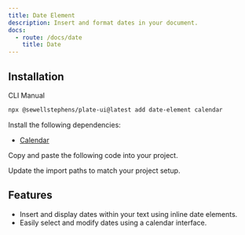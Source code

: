 ```yaml
---
title: Date Element
description: Insert and format dates in your document.
docs:
  - route: /docs/date
    title: Date
---
```


## Installation

<Tabs defaultValue="cli">

<TabsList>
<TabsTrigger value="cli">CLI</TabsTrigger>
<TabsTrigger value="manual">Manual</TabsTrigger>
</TabsList>
<TabsContent value="cli">

```bash
npx @sewellstephens/plate-ui@latest add date-element calendar
```

</TabsContent>

<TabsContent value="manual">

<Steps>

<Step>

Install the following dependencies:

- [Calendar](/docs/component/calendar)

</Step>


<Step>

Copy and paste the following code into your project.

</Step>

<ComponentSource name="date" />

<Step>

Update the import paths to match your project setup.

</Step>

</Steps>

</TabsContent>

</Tabs>

<ComponentPreview name="playground-demo" id="date" />

<PackageInfo>

## Features

- Insert and display dates within your text using inline date elements.
- Easily select and modify dates using a calendar interface.

</PackageInfo>

